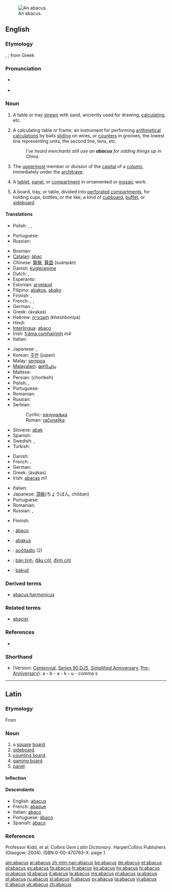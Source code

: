 {{wikisource1911Enc|Abacus}}
[[Image:Boulier1.JPG|thumb|An abacus.]]
==English==

===Etymology===
{{L.}} {{term|abacus|lang=la}}, {{term|abax|lang=la}}; from Greek {{term|sc=polytonic|ἄβαξ|tr='a`bax}}

===Pronunciation===
* {{a|RP}} {{IPA|/ˈæbəkəs/}}
*{{audio|en-us-abacus.ogg|Audio (US)}}

===Noun===
{{en-noun|pl=abacuses|pl2=abaci}} {{i|considered pedantic}}

# {{obsolete}} A table or tray [[strewn]] with sand, anciently used for drawing, [[calculating]], etc.
# A calculating table or frame; an instrument for performing [[arithmetical]] [[calculations]] by balls [[sliding]] on wires, or [[counters]] in grooves, the lowest line representing units, the second line, tens, etc.
#:''I've heard merchants still use an '''abacus''' for adding things up in China.''
# {{architecture}} The [[uppermost]] member or division of the [[capital]] of a [[column]], immediately under the [[architrave]].
# {{archaic}} A [[tablet]], [[panel]], or [[compartment]] in ornamented or [[mosaic]] work.
# A board, tray, or table, divided into [[perforated]] [[compartments]], for holding cups, bottles, or the like; a kind of [[cupboard]], [[buffet]], or [[sideboard]].

====Translations====
{{trans-top|obsolete: tray of sand for calculating}}
* Polish: {{t+|pl|abakus|m}}, {{t|pl|abak|m}}, {{t|pl|liczydło|n}}
{{trans-mid}}
* Portuguese: {{t+|pt|ábaco|m}}
*Russian: {{t|ru|абак|m|tr=abák|sc=Cyrl}}
{{trans-bottom}}

{{trans-top|calculating frame}}
* Bosnian: {{t-|bs|računaljka|f}}
*[[Catalan]]: [[àbac]]
*Chinese: [[算盤]], [[算盘]] (suànpán)
*Danish: [[kugleramme]]
* Dutch: {{t|nl|telraam|n}}, {{t+|nl|abacus|m}}
* Esperanto: {{t+|eo|abako|xs=Esperanto}}
*Estonian: [[arvelaud]]
*Filipino: [[abakus]], [[abako]]
* Finnish: {{t-|fi|helmitaulu}}, {{t|fi|laskutaulu}}
* French: {{t+|fr|abaque|m}}, {{t|fr|boulier|m}}, {{t|fr|boulier compteur|m}}
* German: {{t+|de|Abakus|m}}, {{t|de|Rechenbrett|n}}
*Greek: {{t|el|άβακας|m|sc=Grek}} (ávakas)
*Hebrew: [[חשבונייה]] (kheshboniya) {{f}}
* Hindi: {{t|hi|गिनतारा|m|sc=Deva|xs=Hindi}}
*[[Interlingua]]: [[abaco#Interlingua|abaco]]
*Irish: [[fráma comhairimh]] ''m4''
* Italian: {{t+|it|abaco|m}}
{{trans-mid}}
* Japanese: {{t-|ja|算盤|sc=Jpan}}, {{t-|ja|そろばん|tr=soroban|sc=Jpan}}
*Korean: [[주판]] (jupan)
*Malay: [[sempoa]]
*[[Malayalam]]: [[മണിച്ചട്ടം]]
* Maltese: {{t-|mt|abaku|m|xs=Maltese}}
*Persian: {{FAchar|[[چرتکه]]}} (chortkeh)
* Polish: {{t|pl|liczydło|n}}, {{t+|pl|abakus|m}}
* Portuguese: {{t+|pt|ábaco|m}}
* Romanian: {{t+|ro|abac|n}}
*Russian: {{t|ru|счёты|mpl|tr=š'óty|sc=Cyrl}}
*Serbian:
*:Cyrillic: [[рачунаљка]] {{f}}
*:Roman: [[računaljka]] {{f}}
*Slovene: [[abak]] {{m}}
*Spanish: {{t+|es|ábaco|m}}
* Swedish: {{t|sv|kulram|c}}, {{t+|sv|abakus}}
* Turkish: {{t-|tr|abaküs}}
{{trans-bottom}}

{{trans-top|uppermost member of the capital of a column}}
* Danish: {{t-|da|abacus}}
* French: {{t+|fr|abaque|f}}, {{t|fr|tailloir|m}}
* German: {{t|de|Kapitelldeckplatte|f}}
*Greek: {{t|el|άβακας|m|sc=Grek}} (ávakas)
*Irish: [[abacas]] ''m1''
{{trans-mid}}
* Italian: {{t+|it|abaco|m}}
*Japanese: [[頂板]](ちょうばん, chōban)
* Portuguese: {{t+|pt|ábaco|m}}
* Romanian: {{t+|ro|abacă|f}}
* Russian: {{t|ru|абак|m|tr=abák|sc=Cyrl}}, {{t|ru|абака|f|tr=abáka|sc=Cyrl}}
{{trans-bottom}}

{{trans-top|tablet/panel/compartment in ornamented mosaic work}}
* Finnish: {{t|fi|katelaatta}}
{{trans-mid}}
{{trans-bottom}}

{{trans-top|board for holding cups, etc}}
{{trans-mid}}
{{trans-bottom}}

{{checktrans-top}}
*{{ttbc|Galician|[[Galician]]}}: [[ábaco]]
*{{ttbc|Indonesian}}: [[abakus]]
*{{ttbc|Slovak}}: [[počítadlo]] {{n}} (2)
*{{ttbc|Vietnamese}}: [[bàn tính]], [[đầu cột]], [[đỉnh cột]]
*{{ttbc|Volapük|[[Volapük]]}}: [[bakud]]
{{trans-bottom}}

===Derived terms===
*[[abacus harmonicus]]

===Related terms===
*[[abacist]]

===References===
*{{R:Webster 1913}}

===Shorthand===
*(Version: [[w:Gregg Shorthand#Centennial Gregg Shorthand|Centennial]], [[w:Gregg _Shorthand#Series 90 Gregg Shorthand|Series 90]],[[w:Gregg Shorthand#Diamond Jubilee Gregg Shorthand|DJS]], [[w:Gregg Shorthand#Simplified Gregg Shorthand|Simplified]],[[w:Gregg Shorthand#Anniversary Gregg Shorthand|Anniversary]], [[w:Gregg Shorthand#Pre-Anniversary Gregg Shorthand|Pre-Anniversary]]): a - b - a - k - u - comma s

----

==Latin==

===Etymology===
From {{AGr.|la}} {{term|sc=polytonic|ἄβαξ|tr=abax||board}}

===Noun===
{{la-noun|abacus|abaci|abacī|m|second}}

# a [[square]] [[board]].
# [[sideboard]].
# [[counting board]].
# [[gaming board]].
# [[panel]].

====Inflection====
{{ladecl2}}
{{la-decl-2nd|abac}}

====Descendants====
* English: [[abacus#English|abacus]]
* French: [[abaque#French|abaque]]
* Italian: [[abaco#Italian|abaco]]
* Portuguese: [[ábaco#Portuguese|ábaco]]
* Spanish: [[ábaco#Spanish|ábaco]]

===References===
Professor Kidd, et al. ''Collins Gem Latin Dictionary''. HarperCollins Publishers (Glasgow: 2004). ISBN 0-00-470763-X. page 1.

[[am:abacus]]
[[ar:abacus]]
[[zh-min-nan:abacus]]
[[be:abacus]]
[[de:abacus]]
[[et:abacus]]
[[el:abacus]]
[[es:abacus]]
[[fa:abacus]]
[[fr:abacus]]
[[ko:abacus]]
[[hy:abacus]]
[[hi:abacus]]
[[io:abacus]]
[[id:abacus]]
[[it:abacus]]
[[la:abacus]]
[[ms:abacus]]
[[nl:abacus]]
[[ja:abacus]]
[[pl:abacus]]
[[ru:abacus]]
[[sl:abacus]]
[[fi:abacus]]
[[sv:abacus]]
[[ta:abacus]]
[[vi:abacus]]
[[tr:abacus]]
[[uk:abacus]]
[[zh:abacus]]